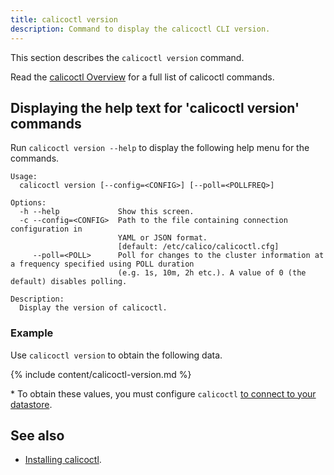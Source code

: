 ```yaml
---
title: calicoctl version
description: Command to display the calicoctl CLI version.
---
```


This section describes the `calicoctl version` command.

Read the [calicoctl Overview](overview.mdx)
for a full list of calicoctl commands.

## Displaying the help text for 'calicoctl version' commands

Run `calicoctl version --help` to display the following help menu for the
commands.

```
Usage:
  calicoctl version [--config=<CONFIG>] [--poll=<POLLFREQ>]

Options:
  -h --help             Show this screen.
  -c --config=<CONFIG>  Path to the file containing connection configuration in
                        YAML or JSON format.
                        [default: /etc/calico/calicoctl.cfg]
     --poll=<POLL>      Poll for changes to the cluster information at a frequency specified using POLL duration
                        (e.g. 1s, 10m, 2h etc.). A value of 0 (the default) disables polling.

Description:
  Display the version of calicoctl.
```


### Example

Use `calicoctl version` to obtain the following data.

{% include content/calicoctl-version.md %}

\* To obtain these values, you must configure `calicoctl`
   [to connect to your datastore](../../maintenance/clis/calicoctl/configure/overview.mdx).


## See also

-  [Installing calicoctl](../../maintenance/clis/calicoctl/install.mdx).
